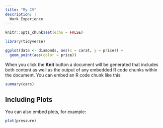 ```yaml
---
title: "My CV"
description: |
  Work Experience
---
```


```r
knitr::opts_chunk$set(echo = FALSE)

library(tidyverse)

```


```r
ggplot(data <- diamonds, aes(x = carat, y = price)) +
  geom_point(aes(color = price))

```


When you click the **Knit** button a document will be generated that includes both content as well as the output of any embedded R code chunks within the document. You can embed an R code chunk like this:

```r
summary(cars)
```

## Including Plots

You can also embed plots, for example:

```r
plot(pressure)
```

